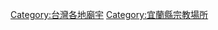 {{Commons_category}}
{{Portal|宜蘭|宗教}}

[[Category:台灣各地廟宇|Category:台灣各地廟宇]]
[[Category:宜蘭縣宗教場所|Category:宜蘭縣宗教場所]]
